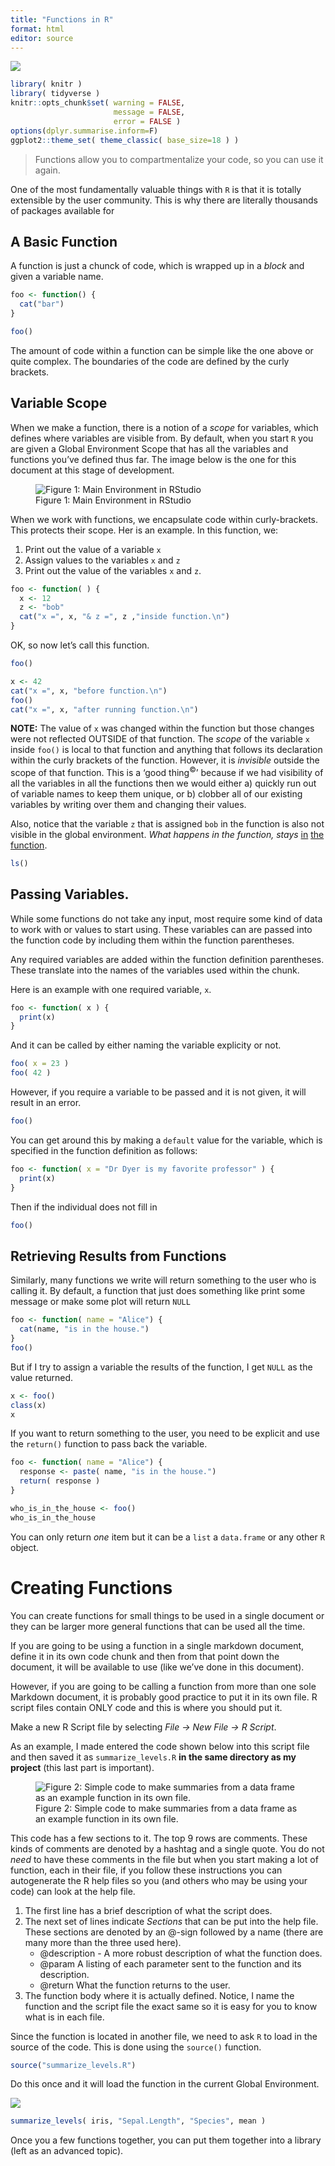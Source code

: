 ```yaml
---
title: "Functions in R"
format: html
editor: source
---
```


![](media/conjunction_junction.png)

```r
library( knitr )
library( tidyverse )
knitr::opts_chunk$set( warning = FALSE, 
                       message = FALSE,
                       error = FALSE )
options(dplyr.summarise.inform=F) 
ggplot2::theme_set( theme_classic( base_size=18 ) )
```

> Functions allow you to compartmentalize your code, so you can use it again.

One of the most fundamentally valuable things with `R` is that it is totally extensible by the user community. This is why there are literally thousands of packages available for

## A Basic Function

A function is just a chunck of code, which is wrapped up in a *block* and given a variable name.

```r
foo <- function() { 
  cat("bar")
}

foo()
```

The amount of code within a function can be simple like the one above or quite complex. The boundaries of the code are defined by the curly brackets.

## Variable Scope

When we make a function, there is a notion of a *scope* for variables, which defines where variables are visible from. By default, when you start `R` you are given a Global Environment Scope that has all the variables and functions you've defined thus far. The image below is the one for this document at this stage of development.

![Figure 1: Main Environment in RStudio](https://live.staticflickr.com/65535/50395012691_8844158fe9_c_d.jpg)

When we work with functions, we encapsulate code within curly-brackets. This protects their scope. Her is an example. In this function, we:

1.  Print out the value of a variable `x`\
2.  Assign values to the variables `x` and `z`
3.  Print out the value of the variables `x` and `z`.

```r
foo <- function( ) {
  x <- 12
  z <- "bob"
  cat("x =", x, "& z =", z ,"inside function.\n")
}
```

OK, so now let's call this function.

```r
foo()
```

```r
x <- 42
cat("x =", x, "before function.\n")
foo()
cat("x =", x, "after running function.\n")
```

**NOTE:** The value of `x` was changed within the function but those changes were not reflected OUTSIDE of that function. The *scope* of the variable `x` inside `foo()` is local to that function and anything that follows its declaration within the curly brackets of the function. However, it is *invisible* outside the scope of that function. This is a 'good thing<sup>©</sup>' because if we had visibility of all the variables in all the functions then we would either a) quickly run out of variable names to keep them unique, or b) clobber all of our existing variables by writing over them and changing their values.

Also, notice that the variable `z` that is assigned `bob` in the function is also not visible in the global environment. *What happens in the function, stays* <u>in</u> <u>the</u> <u>function</u>.

```r
ls()
```

## Passing Variables.

While some functions do not take any input, most require some kind of data to work with or values to start using. These variables can are passed into the function code by including them within the function parentheses.

Any required variables are added within the function definition parentheses. These translate into the names of the variables used within the chunk.

Here is an example with one required variable, `x`.

```r
foo <- function( x ) {
  print(x)
}
```

And it can be called by either naming the variable explicity or not.

```r
foo( x = 23 )
foo( 42 )
```

However, if you require a variable to be passed and it is not given, it will result in an error.

```r
foo()
```

You can get around this by making a `default` value for the variable, which is specified in the function definition as follows:

```r
foo <- function( x = "Dr Dyer is my favorite professor" ) {
  print(x)
}
```

Then if the individual does not fill in

```r
foo()
```

## Retrieving Results from Functions

Similarly, many functions we write will return something to the user who is calling it. By default, a function that just does something like print some message or make some plot will return `NULL`

```r
foo <- function( name = "Alice") {
  cat(name, "is in the house.")
}
foo()
```

But if I try to assign a variable the results of the function, I get `NULL` as the value returned.

```r
x <- foo()
class(x)
x
```

If you want to return something to the user, you need to be explicit and use the `return()` function to pass back the variable.

```r
foo <- function( name = "Alice") {
  response <- paste( name, "is in the house.")
  return( response )
}
```

```r
who_is_in_the_house <- foo()
who_is_in_the_house
```

You can only return *one* item but it can be a `list` a `data.frame` or any other `R` object.

# Creating Functions

You can create functions for small things to be used in a single document or they can be larger more general functions that can be used all the time.

If you are going to be using a function in a single markdown document, define it in its own code chunk and then from that point down the document, it will be available to use (like we've done in this document).

However, if you are going to be calling a function from more than one sole Markdown document, it is probably good practice to put it in its own file. R script files contain ONLY code and this is where you should put it.

Make a new R Script file by selecting *File -\> New File -\> R Script*.

As an example, I made entered the code shown below into this script file and then saved it as `summarize_levels.R` **in the same directory as my project** (this last part is important).

![Figure 2: Simple code to make summaries from a data frame as an example function in its own file.](https://live.staticflickr.com/65535/50398439551_f549a80586_c_d.jpg)

This code has a few sections to it. The top 9 rows are comments. These kinds of comments are denoted by a hashtag and a single quote. You do not *need* to have these comments in the file but when you start making a lot of function, each in their file, if you follow these instructions you can autogenerate the R help files so you (and others who may be using your code) can look at the help file.

1.  The first line has a brief description of what the script does.
2.  The next set of lines indicate *Sections* that can be put into the help file. These sections are denoted by an \@-sign followed by a name (there are many more than the three used here).
    -   @description - A more robust description of what the function does.\
    -   @param A listing of each parameter sent to the function and its description.\
    -   @return What the function returns to the user.
3.  The function body where it is actually defined. Notice, I name the function and the script file the exact same so it is easy for you to know what is in each file.

Since the function is located in another file, we need to ask `R` to load in the source of the code. This is done using the `source()` function.

```r
source("summarize_levels.R")
```

Do this once and it will load the function in the current Global Environment.

![](https://live.staticflickr.com/65535/50397831453_b83377def0_c_d.jpg)

```r
summarize_levels( iris, "Sepal.Length", "Species", mean )
```

Once you a few functions together, you can put them together into a library (left as an advanced topic).
